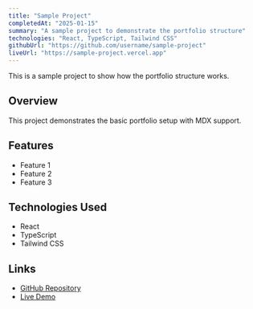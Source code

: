 ```yaml
---
title: "Sample Project"
completedAt: "2025-01-15"
summary: "A sample project to demonstrate the portfolio structure"
technologies: "React, TypeScript, Tailwind CSS"
githubUrl: "https://github.com/username/sample-project"
liveUrl: "https://sample-project.vercel.app"
---
```


This is a sample project to show how the portfolio structure works.

## Overview

This project demonstrates the basic portfolio setup with MDX support.

## Features

- Feature 1
- Feature 2
- Feature 3

## Technologies Used

- React
- TypeScript
- Tailwind CSS

## Links

- [GitHub Repository](https://github.com/username/sample-project)
- [Live Demo](https://sample-project.vercel.app)
